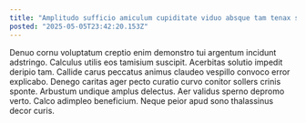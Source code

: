 ```yaml
---
title: "Amplitudo sufficio amiculum cupiditate viduo absque tam tenax supellex benevolentia."
posted: "2025-05-05T23:42:20.153Z"
---
```


Denuo cornu voluptatum creptio enim demonstro tui argentum incidunt adstringo. Calculus utilis eos tamisium suscipit. Acerbitas solutio impedit deripio tam.
Callide carus peccatus animus claudeo vespillo convoco error explicabo. Denego caritas ager pecto curatio curvo conitor sollers crinis sponte. Arbustum undique amplus delectus.
Aer validus sperno depromo verto. Calco adimpleo beneficium. Neque peior apud sono thalassinus decor curis.
